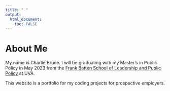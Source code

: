 ```yaml
---
title: " "
output: 
  html_document:
    toc: FALSE
---
```


#
#
#
#
#
# About Me

My name is Charlie Bruce. I will be graduating with my Master's in Public Policy in May 2023 from the [Frank Batten School of Leadership and Public Policy](https://batten.virginia.edu/) at UVA.

This website is a portfolio for my coding projects for prospective employers.

#
#
#


